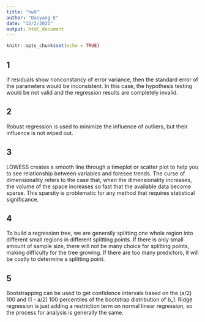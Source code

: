 ---
title: "hw9"
author: "Daoyang E"
date: "12/2/2021"
output: html_document
---

```{r setup, include=FALSE}
knitr::opts_chunk$set(echo = TRUE)
```

## 1
if residuals show nonconstancy of error variance, then the standard error of the parameters would be inconsistent. In this case, the hypothesis testing would be not valid and the regression results are completely invalid.

## 2
Robust regression is used to minimize the influence of outliers, but their influence is not wiped out.

## 3
LOWESS creates a smooth line through a timeplot or scatter plot to help you to see relationship between variables and foresee trends.
The curse of dimensionality refers to the case that, when the dimensionality increases, the volume of the space increases so fast that the available data become sparse. This sparsity is problematic for any method that requires statistical significance.

## 4
To build a regression tree, we are generally splitting one whole region into different small regions in different splitting points. If there is only small amount of sample size, there will not be many choice for splitting points, making difficulty for the tree growing. If there are too many predictors, it will be costly to determine a splitting point.

## 5
Bootstrapping can be used to get confidence intervals based on the (a/2) 100 and (1 - a/2) 100 percentiles of the bootstrap distribution of b_1.
Ridge regression is just adding a restriction term on normal linear regression, so the process for analysis is generally the same.